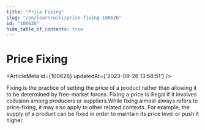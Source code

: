 ```yaml
---
title: "Price Fixing"
slug: "/en/learn/wiki/price-fixing-100626"
id: "100626"
hide_table_of_contents: true
---
```



# Price Fixing

<ArticleMeta id={100626} updatedAt={'2023-09-26 13:58:51'} />
<div className='border-solid border-b border-t-0 my-4 border-[var(--ifm-color-gray-300)]' />

Fixing is the practice of setting the price of a product rather than allowing it to be determined by free-market forces. Fixing a price is illegal if it involves collusion among producers or suppliers.While fixing almost always refers to price-fixing, it may also apply to other related contexts. For example, the supply of a product can be fixed in order to maintain its price level or push it higher.
